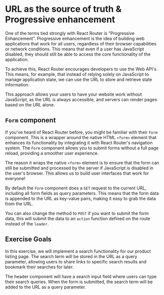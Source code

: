 # URL as the source of truth & Progressive enhancement

One of the terms tied strongly with React Router is "Progressive Enhancement".
Progressive enhancement is the idea of building web applications that work for
all users, regardless of their browser capabilities or network conditions. This
means that even if a user has JavaScript disabled, they should still be able to
access the core functionality of the application.

To achieve this, React Router encourages developers to use the Web API's. 
This means, for example, that instead of relying solely on JavaScript to 
manage application state, we can use the URL to store and retrieve state information.

This approach allows your users to have your website work without JavaScript,
as the URL is always accessible, and servers can render pages based on the URL alone.

## `Form` component

If you've heard of React Router before, you might be familiar with their `Form` component.
This is a wrapper around the native HTML `<form>` element that enhances its functionality
by integrating it with React Router's navigation system. The `Form` component allows you 
to submit forms without a full page reload, providing a smoother user experience.

The reason it wraps the native `<form>` element is to ensure that the form can still 
be submitted and processed by the server if JavaScript is disabled in the user's browser.
This allows us to build user interfaces that work for everyone!

By default the `Form` component does a `GET` request to the current URL,
including all form fields as query parameters. This means that the form data is appended
to the URL as key-value pairs, making it easy to grab the data from the URL.

You can also change the method to `POST` if you want to submit the form data, this
will submit the data to an `action` function defined on the route instead of the `loader`.


## Exercise Goals


In this exercise, we will implement a search functionality for our product listing
page. The search term will be stored in the URL as a query parameter, allowing users
to share links to specific search results and bookmark their searches for later.

The header component will have a search input field where users can type their search queries.
When the form is submitted, the search term will be added to the URL as a query parameter.